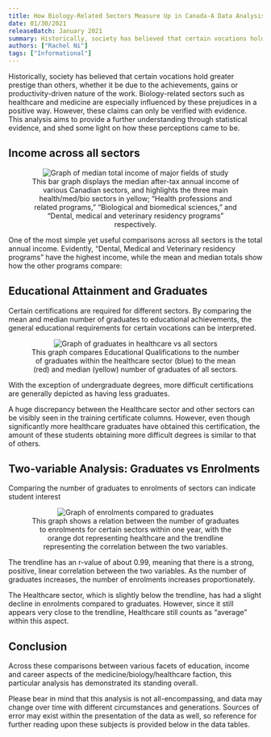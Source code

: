 ```yaml
---
title: How Biology-Related Sectors Measure Up in Canada-A Data Analysis
date: 01/30/2021
releaseBatch: January 2021
summary: Historically, society has believed that certain vocations hold greater prestige than others, whether it be due to the achievements, gains or productivity-driven nature of the work. Biology-related sectors such as healthcare and medicine are especially influenced by these prejudices in a positive way.
authors: ["Rachel Ni"]
tags: ["Informational"]
---
```


<div>
  <p>Historically, society has believed that certain vocations hold greater prestige than others, whether it be due to the achievements, gains or productivity-driven nature of the work.
    Biology-related sectors such as healthcare and medicine are especially influenced by these prejudices in a positive way. However, these claims can only be verified with evidence. This analysis aims to provide a further understanding through
    statistical evidence, and shed some light on how these perceptions came to be.</p>

  <h2>Income across all sectors</h2>
  <div align="center">
    <figure>
      <img src="/blog/january-2021/image1.png" alt="Graph of median total income of major fields of study" />
      <figcaption>
        This bar graph displays the median after-tax annual income of various Canadian sectors, and highlights the three main health/med/bio sectors in yellow; “Health professions and related programs,” “Biological and biomedical sciences,” and
        “Dental, medical and veterinary residency programs” respectively.
      </figcaption>
    </figure>
  </div>

  <p>One of the most simple yet useful comparisons across all sectors is the total annual income. Evidently, “Dental, Medical and Veterinary residency programs” have the highest income, while the mean and median totals show how the other programs
    compare:</p>
 

  <h2> Educational Attainment and Graduates</h2>
  <p>Certain certifications are required for different sectors. By comparing the mean and median number of graduates to educational achievements, the general educational requirements for certain vocations can be interpreted.</p>

  <div align="center">
    <figure>
      <img src="/blog/january-2021/image2.png" alt="Graph of graduates in healthcare vs all sectors" />
      <figcaption>
        This graph compares Educational Qualifications to the number of graduates within the healthcare sector (blue) to the mean (red) and median (yellow) number of graduates of all sectors.
      </figcaption>
    </figure>
  </div>

  <p>With the exception of undergraduate degrees, more difficult certifications are generally depicted as having less graduates.</p>
  <p>
    A huge discrepancy between the Healthcare sector and other sectors can be visibly seen in the training certificate columns. However, even though significantly more healthcare graduates
    have obtained this certification, the amount of these students obtaining more difficult degrees is similar to that of others.
  </p>

  <h2>Two-variable Analysis: Graduates vs Enrolments</h2>
  <p>Comparing the number of graduates to enrolments of sectors can indicate student interest</p>

  <div align="center">
    <figure>
      <img src="/blog/january-2021/image3.png" alt="Graph of enrolments compared to graduates" />
      <figcaption>
        This graph shows a relation between the number of graduates to enrolments for certain sectors within one year, with the orange dot representing healthcare and the trendline representing the correlation between the two variables.
      </figcaption>
    </figure>
  </div>

  <p>The trendline has an r-value of about 0.99, meaning that there is a strong, positive, linear correlation between the two variables. As the number of graduates increases, the number of enrolments increases proportionately.</p>
  <p>The Healthcare sector, which is slightly below the trendline, has had a slight decline in enrolments compared to graduates. However, since it still appears very close to the trendline, Healthcare still counts as “average” within this aspect.</p>

  <h2>Conclusion</h2>
  <p> Across these comparisons between various facets of education, income and career aspects of the medicine/biology/healthcare faction, this particular analysis has demonstrated its standing overall.</p>
  <p>Please bear in mind that this analysis is not all-encompassing, and data may change over time with different circumstances and generations. Sources of error may exist within the presentation of the data as well, so reference for further reading
    upon these subjects is provided below in the data tables.</p>
</div>
